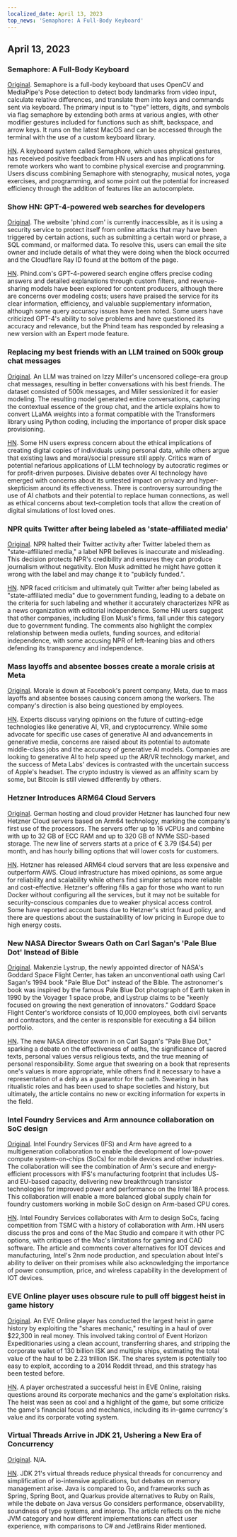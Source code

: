 ```yaml
---
localized_date: April 13, 2023
top_news: 'Semaphore: A Full-Body Keyboard'
---
```




<CallToAction />

<Steps>

## April 13, 2023

### Semaphore: A Full-Body Keyboard

[Original](https://github.com/everythingishacked/Semaphore).
Semaphore is a full-body keyboard that uses OpenCV and MediaPipe's Pose detection to detect body landmarks from video input, calculate relative differences, and translate them into keys and commands sent via keyboard. The primary input is to "type" letters, digits, and symbols via flag semaphore by extending both arms at various angles, with other modifier gestures included for functions such as shift, backspace, and arrow keys. It runs on the latest MacOS and can be accessed through the terminal with the use of a custom keyboard library.

[HN](http://news.ycombinator.com/item?id=35536550).
A keyboard system called Semaphore, which uses physical gestures, has received positive feedback from HN users and has implications for remote workers who want to combine physical exercise and programming. Users discuss combining Semaphore with stenography, musical notes, yoga exercises, and programming, and some point out the potential for increased efficiency through the addition of features like an autocomplete.

### Show HN: GPT-4-powered web searches for developers

[Original](https://www.phind.com).
The website 'phind.com' is currently inaccessible, as it is using a security service to protect itself from online attacks that may have been triggered by certain actions, such as submitting a certain word or phrase, a SQL command, or malformed data. To resolve this, users can email the site owner and include details of what they were doing when the block occurred and the Cloudflare Ray ID found at the bottom of the page.

[HN](http://news.ycombinator.com/item?id=35543668).
Phind.com's GPT-4-powered search engine offers precise coding answers and detailed explanations through custom filters, and revenue-sharing models have been explored for content producers, although there are concerns over modeling costs; users have praised the service for its clear information, efficiency, and valuable supplementary information, although some query accuracy issues have been noted. Some users have criticized GPT-4's ability to solve problems and have questioned its accuracy and relevance, but the Phind team has responded by releasing a new version with an Expert mode feature.

### Replacing my best friends with an LLM trained on 500k group chat messages

[Original](https://www.izzy.co/blogs/robo-boys.html).
An LLM was trained on Izzy Miller's uncensored college-era group chat messages, resulting in better conversations with his best friends. The dataset consisted of 500k messages, and Miller sessionized it for easier modeling. The resulting model generated entire conversations, capturing the contextual essence of the group chat, and the article explains how to convert LLaMA weights into a format compatible with the Transformers library using Python coding, including the importance of proper disk space provisioning.

[HN](http://news.ycombinator.com/item?id=35540154).
Some HN users express concern about the ethical implications of creating digital copies of individuals using personal data, while others argue that existing laws and moral/social pressure still apply. Critics warn of potential nefarious applications of LLM technology by autocratic regimes or for profit-driven purposes. Divisive debates over AI technology have emerged with concerns about its untested impact on privacy and hyper-skepticism around its effectiveness. There is controversy surrounding the use of AI chatbots and their potential to replace human connections, as well as ethical concerns about text-completion tools that allow the creation of digital simulations of lost loved ones.

### NPR quits Twitter after being labeled as 'state-affiliated media'

[Original](https://www.wbur.org/npr/1169269161/npr-leaves-twitter-government-funded-media-label).
NPR halted their Twitter activity after Twitter labeled them as "state-affiliated media," a label NPR believes is inaccurate and misleading. This decision protects NPR's credibility and ensures they can produce journalism without negativity. Elon Musk admitted he might have gotten it wrong with the label and may change it to "publicly funded.".

[HN](http://news.ycombinator.com/item?id=35539280).
NPR faced criticism and ultimately quit Twitter after being labeled as "state-affiliated media" due to government funding, leading to a debate on the criteria for such labeling and whether it accurately characterizes NPR as a news organization with editorial independence. Some HN users suggest that other companies, including Elon Musk's firms, fall under this category due to government funding. The comments also highlight the complex relationship between media outlets, funding sources, and editorial independence, with some accusing NPR of left-leaning bias and others defending its transparency and independence.

### Mass layoffs and absentee bosses create a morale crisis at Meta

[Original](https://www.nytimes.com/2023/04/12/technology/meta-layoffs-employees-management.html).
Morale is down at Facebook's parent company, Meta, due to mass layoffs and absentee bosses causing concern among the workers. The company's direction is also being questioned by employees.

[HN](http://news.ycombinator.com/item?id=35537813).
Experts discuss varying opinions on the future of cutting-edge technologies like generative AI, VR, and cryptocurrency. While some advocate for specific use cases of generative AI and advancements in generative media, concerns are raised about its potential to automate middle-class jobs and the accuracy of generative AI models. Companies are looking to generative AI to help speed up the AR/VR technology market, and the success of Meta Labs' devices is contrasted with the uncertain success of Apple's headset. The crypto industry is viewed as an affinity scam by some, but Bitcoin is still viewed differently by others.

### Hetzner Introduces ARM64 Cloud Servers

[Original](https://www.hetzner.com/press-release/arm64-cloud/).
German hosting and cloud provider Hetzner has launched four new Hetzner Cloud servers based on Arm64 technology, marking the company's first use of the processors. The servers offer up to 16 vCPUs and combine with up to 32 GB of ECC RAM and up to 320 GB of NVMe SSD-based storage. The new line of servers starts at a price of € 3.79 ($4.54) per month, and has hourly billing options that will lower costs for customers.

[HN](http://news.ycombinator.com/item?id=35540084).
Hetzner has released ARM64 cloud servers that are less expensive and outperform AWS. Cloud infrastructure has mixed opinions, as some argue for reliability and scalability while others find simpler setups more reliable and cost-effective. Hetzner's offering fills a gap for those who want to run Docker without configuring all the services, but it may not be suitable for security-conscious companies due to weaker physical access control. Some have reported account bans due to Hetzner's strict fraud policy, and there are questions about the sustainability of low pricing in Europe due to high energy costs.

### New NASA Director Swears Oath on Carl Sagan's 'Pale Blue Dot' Instead of Bible

[Original](https://www.independent.co.uk/space/nasa-director-carl-sagan-oath-b2317698.html).
Makenzie Lystrup, the newly appointed director of NASA's Goddard Space Flight Center, has taken an unconventional oath using Carl Sagan's 1994 book "Pale Blue Dot" instead of the Bible. The astronomer's book was inspired by the famous Pale Blue Dot photograph of Earth taken in 1990 by the Voyager 1 space probe, and Lystrup claims to be "keenly focused on growing the next generation of innovators." Goddard Space Flight Center's workforce consists of 10,000 employees, both civil servants and contractors, and the center is responsible for executing a $4 billion portfolio.

[HN](http://news.ycombinator.com/item?id=35536612).
The new NASA director sworn in on Carl Sagan's "Pale Blue Dot," sparking a debate on the effectiveness of oaths, the significance of sacred texts, personal values versus religious texts, and the true meaning of personal responsibility. Some argue that swearing on a book that represents one's values is more appropriate, while others find it necessary to have a representation of a deity as a guarantor for the oath. Swearing in has ritualistic roles and has been used to shape societies and history, but ultimately, the article contains no new or exciting information for experts in the field.

### Intel Foundry Services and Arm announce collaboration on SoC design

[Original](https://www.intel.com/content/www/us/en/newsroom/news/intel-foundry-arm-announce-multigeneration-collaboration-leading-edge-soc-design.html).
Intel Foundry Services (IFS) and Arm have agreed to a multigeneration collaboration to enable the development of low-power compute system-on-chips (SoCs) for mobile devices and other industries. The collaboration will see the combination of Arm's secure and energy-efficient processors with IFS's manufacturing footprint that includes US- and EU-based capacity, delivering new breakthrough transistor technologies for improved power and performance on the Intel 18A process. This collaboration will enable a more balanced global supply chain for foundry customers working in mobile SoC design on Arm-based CPU cores.

[HN](http://news.ycombinator.com/item?id=35539057).
Intel Foundry Services collaborates with Arm to design SoCs, facing competition from TSMC with a history of collaboration with Arm. HN users discuss the pros and cons of the Mac Studio and compare it with other PC options, with critiques of the Mac's limitations for gaming and CAD software. The article and comments cover alternatives for IOT devices and manufacturing, Intel's 2nm node production, and speculation about Intel's ability to deliver on their promises while also acknowledging the importance of power consumption, price, and wireless capability in the development of IOT devices.

### EVE Online player uses obscure rule to pull off biggest heist in game history

[Original](https://www.pcgamer.com/eve-online-player-uses-obscure-rule-to-pull-off-the-biggest-heist-in-the-games-history/).
An EVE Online player has conducted the largest heist in game history by exploiting the "shares mechanic," resulting in a haul of over $22,300 in real money. This involved taking control of Event Horizon Expeditionaries using a clean account, transferring shares, and stripping the corporate wallet of 130 billion ISK and multiple ships, estimating the total value of the haul to be 2.23 trillion ISK. The shares system is potentially too easy to exploit, according to a 2014 Reddit thread, and this strategy has been tested before.

[HN](http://news.ycombinator.com/item?id=35533711).
A player orchestrated a successful heist in EVE Online, raising questions around its corporate mechanics and the game's exploitation risks. The heist was seen as cool and a highlight of the game, but some criticize the game's financial focus and mechanics, including its in-game currency's value and its corporate voting system.

### Virtual Threads Arrive in JDK 21, Ushering a New Era of Concurrency

[Original](https://www.infoq.com/news/2023/04/virtual-threads-arrives-jdk21/).
N/A.

[HN](http://news.ycombinator.com/item?id=35535906).
JDK 21's virtual threads reduce physical threads for concurrency and simplification of io-intensive applications, but debates on memory management arise. Java is compared to Go, and frameworks such as Spring, Spring Boot, and Quarkus provide alternatives to Ruby on Rails, while the debate on Java versus Go considers performance, observability, soundness of type systems, and interop. The article reflects on the niche JVM category and how different implementations can affect user experience, with comparisons to C# and JetBrains Rider mentioned.

</Steps>
